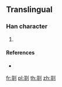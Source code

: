 {{character info/new}}
==Translingual==

===Han character===
{{Han char|rn=18|rad=刀|as=12|sn=14|four=|canj=TYLN|ids=⿰菲刂}}

# {{defn|Han|sort=刀12}}

====References====
* {{Han ref|kx=0144.261|dkj=|dj=|hdz=|uh=3508|ud=13576|bh=|bd=}}

[[fr:㔈]]
[[pl:㔈]]
[[th:㔈]]
[[zh:㔈]]